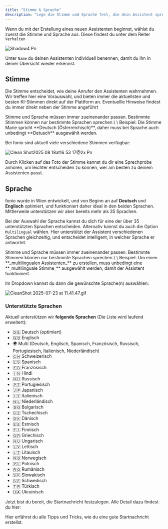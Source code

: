 ```yaml
---
title: "Stimme & Sprache"
description: "Lege die Stimme und Sprache fest, die dein Assistent sprechen soll."
---
```


Wenn du mit der Erstellung eines neuen Assistenten beginnst, wählst du zuerst die Stimme und Sprache aus. Diese findest du unter dem Reiter `Verhalten`

![Shadow4 Pn](/images/shadow4.png)

Unter `Name` du deinen Assistenten individuell benennen, damit du ihn in deiner Übersicht wieder erkennst.

## Stimme

Die Stimme entscheidet, wie deine Anrufer den Assistenten wahrnehmen. Wir treffen hier eine Vorauswahl, und bieten immer die aktuellsten und besten KI-Stimmen direkt auf der Plattform an. Eventuellle Hinweise findest du immer direkt neben der Stimme angeführt

<Note>
  Stimme und Sprache müssen immer zueinenander passen. Bestimmte Stimmen können nur bestimmte Sprachen sprechen.\
  \
  Beispiel: Die Stimme Marie spricht **Deutsch (Österreichisch)**, daher muss bei Sprache auch unbedingt **Detusch** ausgewählt werden.
</Note>

Bei fonio sind aktuell viele verschiedene Stimmen verfügbar:

![Clean Shot2025 08 18at16 53 17@2x Pn](/images/CleanShot2025-08-18at16.53.17@2x.png)

<Info>
  Durch Klicken auf das Foto der Stimme kannst du dir eine Sprechprobe anhören, um leichter entscheiden zu können, wer am besten zu deinem Assistenten passt.
</Info>

## Sprache

fonio wurde in Wien entwickelt, und von Beginn an auf **Deutsch** und **Englisch** optimiert, und funktioniert daher ideal in den beiden Sprachen. Mittlerweile unterstützen wir aber bereits mehr als 35 Sprachen.

Bei der Auswahl der Sprache kannst du dich für eine der über 35 unterstützten Sprachen entscheiden. Alternativ kannst du auch die Option `Multilingual` wählen. Hier unterstützt der Assistent verschiedenen Sprachen gleichzeitig, und entscheidet intelligent, in welcher Sprache er antwortet.

<Note>
  Stimme und Sprache müssen immer zueinenander passen. Bestimmte Stimmen können nur bestimmte Sprachen sprechen.\
  \
  Beispiel: Um einen **_multilingualen Assistenten_** zu erstellen, muss unbedingt eine **_multilinguale Stimme_** ausgewählt werden, damit der Assistent funktioniert.
</Note>

Im Dropdown kannst du dann die gewünschte Sprache(n) auswählen:

![CleanShot 2025-07-23 at 11.41.47.gif](/images/CleanShot2025-07-23at11.41.47.gif)

### Unterstützte Sprachen

Aktuell unterstützen wir **folgende Sprachen** (Die Liste wird laufend erweitert):

- 🇩🇪 Deutsch (optimiert)
- 🇬🇧 Englisch
- 🌍 Multi (Deutsch, Englisch, Spanisch, Französisch, Russisch, Portugiesisch, Italienisch, Niederländisch)
- 🇨🇭 Schweizerisch
- 🇪🇸 Spanisch
- 🇫🇷 Französisch
- 🇮🇳 Hindi
- 🇷🇺 Russisch
- 🇵🇹 Portugiesisch
- 🇯🇵 Japanisch
- 🇮🇹 Italienisch
- 🇳🇱 Niederländisch
- 🇧🇬 Bulgarisch
- 🇨🇿 Tschechisch
- 🇩🇰 Dänisch
- 🇪🇪 Estnisch
- 🇫🇮 Finnisch
- 🇬🇷 Griechisch
- 🇭🇺 Ungarisch
- 🇱🇻 Lettisch
- 🇱🇹 Litauisch
- 🇳🇴 Norwegisch
- 🇵🇱 Polnisch
- 🇷🇴 Rumänisch
- 🇸🇰 Slowakisch
- 🇸🇪 Schwedisch
- 🇹🇷 Türkisch
- 🇺🇦 Ukrainisch

Jetzt bist du bereit, die Startnachricht festzulegen. Alle Detail dazu findest du hier:

<Card title="Startnachricht festlegen" icon="message" href="/Verhalten/Startnachricht">
  Hier erfährst du alle Tipps und Tricks, wie du eine gute Startnachricht erstellst.
</Card>